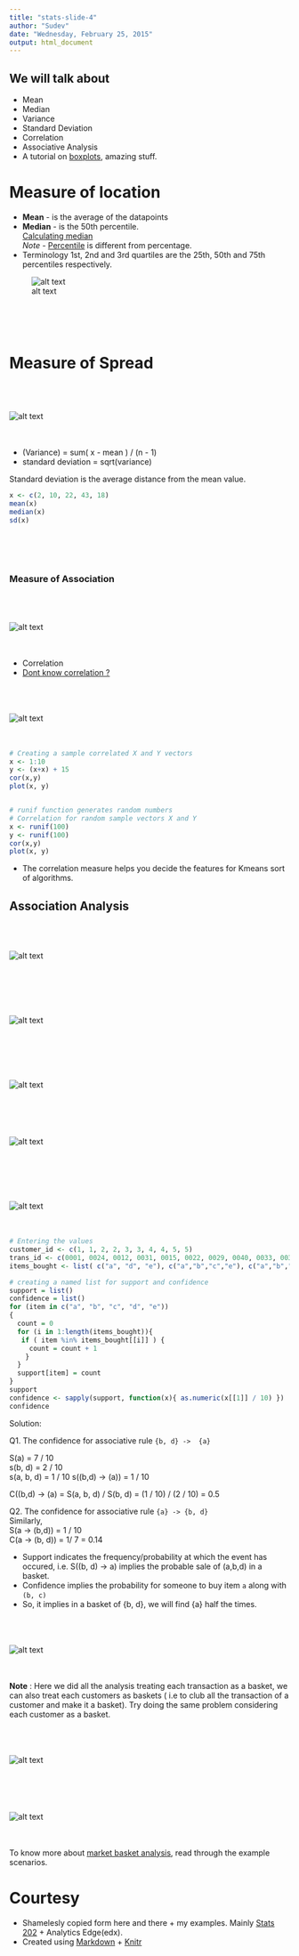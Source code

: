 ---
title: "stats-slide-4"
author: "Sudev"
date: "Wednesday, February 25, 2015"
output: html_document
---


## We will talk about 

- Mean 
- Median 
- Variance 
- Standard Deviation 
- Correlation 
- Associative Analysis 
- A tutorial on [boxplots](http://msenux.redwoods.edu/math/R/boxplot.php), amazing stuff.

# Measure of location 
- **Mean** - is the average of the datapoints 
- **Median** - is the 50th percentile.     
[Calculating median](http://mathworld.wolfram.com/StatisticalMedian.html)         
  *Note* - [Percentile](http://en.wikipedia.org/wiki/Percentile) is different from percentage.
- Terminology 1st, 2nd and 3rd quartiles are the 25th, 50th and 75th percentiles respectively.

![alt text](assets/slide-7-1.PNG)

<br /> 
<br /> 
<br /> 

# Measure of Spread

<br /> 
<br /> 
<br /> 
![alt text](assets/slide-7-2.PNG)
<br /> 
<br /> 
<br /> 

- (Variance) = sum(  x - mean ) / (n - 1)
- standard deviation = sqrt(variance)

Standard deviation is the average distance from the mean value.

```{r}
x <- c(2, 10, 22, 43, 18)
mean(x)
median(x)
sd(x)
```



<br /> 
<br /> 
<br /> 

### Measure of Association 

<br /> 
<br /> 
<br /> 
![alt text](assets/slide-7-3.PNG)
<br /> 
<br /> 
<br /> 

- Correlation 
- [Dont know correlation ?](https://www.mathsisfun.com/data/correlation.html)




<br /> 
<br /> 
<br /> 
![alt text](assets/slide-7-4.PNG)
<br /> 
<br /> 
<br /> 


```{r}
# Creating a sample correlated X and Y vectors 
x <- 1:10 
y <- (x+x) + 15
cor(x,y)
plot(x, y)


# runif function generates random numbers
# Correlation for random sample vectors X and Y
x <- runif(100)
y <- runif(100)
cor(x,y)
plot(x, y)
```

- The correlation measure helps you decide the features for Kmeans sort of algorithms.


## Association Analysis 

<br /> 
<br /> 
<br /> 
![alt text](assets/slide-7-5.PNG)
<br /> 
<br /> 
<br /> 



<br /> 
<br /> 
<br /> 
![alt text](assets/slide-7-6.PNG)
<br /> 
<br /> 
<br /> 

<br /> 
<br /> 
<br /> 
![alt text](assets/slide-7-11.PNG)
<br /> 
<br /> 
<br /> 
<br /> 
<br /> 
<br /> 
![alt text](assets/slide-7-12.PNG)
<br /> 
<br /> 
<br /> 

<br /> 
<br /> 
<br /> 
![alt text](assets/slide-7-7.PNG)
<br /> 
<br /> 
<br /> 


```{r}
# Entering the values 
customer_id <- c(1, 1, 2, 2, 3, 3, 4, 4, 5, 5)
trans_id <- c(0001, 0024, 0012, 0031, 0015, 0022, 0029, 0040, 0033, 0038)
items_bought <- list( c("a", "d", "e"), c("a","b","c","e"), c("a","b","d","e"), c("a","c","d","e"), c("b","c","e"), c("b","d","e"), c("c","d"), c("a", "b", "C"), c("a", "d", "e"), c("a","b","c"))

# creating a named list for support and confidence 
support = list()
confidence = list()
for (item in c("a", "b", "c", "d", "e"))
{ 
  count = 0 
  for (i in 1:length(items_bought)){ 
   if ( item %in% items_bought[[i]] ) {
     count = count + 1 
    }
  }
  support[item] = count 
}
support
confidence <- sapply(support, function(x){ as.numeric(x[[1]] / 10) })
confidence
```

Solution: 

Q1. The confidence for associative rule `{b, d} ->  {a}`      


  S(a) = 7 / 10       
  s(b, d) = 2 / 10      
  s(a, b, d) = 1 / 10 
  s((b,d) -> (a)) = 1 / 10
  
  C((b,d) -> (a) = S(a, b, d) / S(b, d) = (1 / 10) / (2 / 10) = 0.5
  
Q2. The confidence for associative rule `{a} -> {b, d}`    
  Similarly,         
  S(a -> (b,d)) = 1 / 10       
  C(a -> (b, d)) = 1/ 7 = 0.14 


- Support indicates the frequency/probability at which the event has occured, i.e. S((b, d) -> a) implies the probable sale of (a,b,d) in a basket.
- Confidence implies the probability for someone to buy item `a` along with `(b, c)`
- So, it implies in a basket of {b, d}, we will find {a} half the times.

<br /> 
<br /> 
<br /> 
![alt text](assets/slide-7-8.PNG)
<br /> 
<br /> 
<br /> 

**Note** : Here we did all the analysis treating each transaction as a basket, we can also treat  each customers as baskets ( i.e to club all the transaction of a customer and make it a basket). Try doing the same problem considering each customer as a basket.

<br /> 
<br /> 
<br /> 
![alt text](assets/slide-7-9.PNG)
<br /> 
<br /> 
<br /> 
<br /> 
<br /> 
<br /> 
![alt text](assets/slide-7-10.PNG)
<br /> 
<br /> 
<br /> 


To know more about [market basket analysis ](http://en.wikipedia.org/wiki/Affinity_analysis), read through the example scenarios.

Courtesy
========
  - Shamelesly copied form here and there + my examples. Mainly [Stats 202](stats202.com) + Analytics Edge(edx).
  - Created using [Markdown](http://en.wikipedia.org/wiki/Markdown) + [Knitr](http://yihui.name/knitr/)
